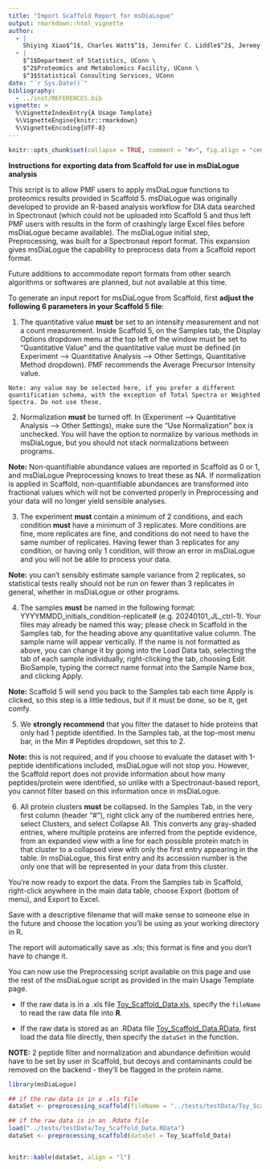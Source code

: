 ```yaml
---
title: "Import Scaffold Report for msDiaLogue"
output: rmarkdown::html_vignette
author: 
  - |
    Shiying Xiao$^1$, Charles Watt$^1$, Jennifer C. Liddle$^2$, Jeremy L. Balsbaugh$^2$, Timothy E. Moore$^3$
  - |
    $^1$Department of Statistics, UConn \
    $^2$Proteomics and Metabolomics Facility, UConn \
    $^3$Statistical Consulting Services, UConn
date: "`r Sys.Date()`"
bibliography:
  - ../inst/REFERENCES.bib
vignette: >
  %\VignetteIndexEntry{A Usage Template}
  %\VignetteEngine{knitr::rmarkdown}
  %\VignetteEncoding{UTF-8}
---
```


```r
knitr::opts_chunk$set(collapse = TRUE, comment = "#>", fig.align = "center")
```

**Instructions for exporting data from Scaffold for use in msDiaLogue analysis**

This script is to allow PMF users to apply msDiaLogue functions to proteomics results
provided in Scaffold 5. msDiaLogue was originally developed to provide an R-based analysis
workflow for DIA data searched in Spectronaut (which could not be uploaded into Scaffold 5
and thus left PMF users with results in the form of crashingly large Excel files before
msDiaLogue became available). The msDiaLogue initial step, Preprocessing, was built for a
Spectronaut report format. This expansion gives msDiaLogue the capability to preprocess
data from a Scaffold report format.

Future additions to accommodate report formats from other search algorithms or softwares
are planned, but not available at this time.

To generate an input report for msDiaLogue from Scaffold, first **adjust the following 6
parameters in your Scaffold 5 file**:

1. The quantitative value **must** be set to an intensity measurement and not a count
measurement. Inside Scaffold 5, on the Samples tab, the Display Options dropdown menu at
the top left of the window must be set to “Quantitative Value” and the quantitative value
must be defined (in Experiment --> Quantitative Analysis --> Other Settings, Quantitative
Method dropdown). PMF recommends the Average Precursor Intensity value.

`Note: any value may be selected here, if you prefer a different quantification schema,
with the exception of Total Spectra or Weighted Spectra. Do not use these.`

2. Normalization **must** be turned off.  In (Experiment --> Quantitative Analysis -->
Other Settings), make sure the "Use Normalization" box is unchecked. You will have the
option to normalize by various methods in msDiaLogue, but you should not stack
normalizations between programs.

**Note:** Non-quantifiable abundance values are reported in Scaffold as 0 or 1, and
msDiaLogue Preprocessing knows to treat these as NA. If normalization is applied in
Scaffold, non-quantifiable abundances are transformed into fractional values which will
not be converted properly in Preprocessing and your data will no longer yield sensible
analyses.

3. The experiment **must** contain a minimum of 2 conditions, and each condition **must**
have a minimum of 3 replicates. More conditions are fine, more replicates are fine, and
conditions do not need to have the same number of replicates. Having fewer than 3
replicates for any condition, or having only 1 condition, will throw an error in
msDiaLogue and you will not be able to process your data.

**Note:** you can't sensibly estimate sample variance from 2 replicates, so statistical
tests really should not be run on fewer than 3 replicates in general, whether in
msDiaLogue or other programs.

4. The samples **must** be named in the following format:
YYYYMMDD_initials_condition-replicate# (e.g. 20240101_JL_ctrl-1). Your files may already
be named this way; please check in Scaffold in the Samples tab, for the heading above any
quantitative value column. The sample name will appear vertically. If the name is not
formatted as above, you can change it by going into the Load Data tab, selecting the tab
of each sample individually, right-clicking the tab, choosing Edit BioSample, typing the
correct name format into the Sample Name box, and clicking Apply.

**Note:** Scaffold 5 will send you back to the Samples tab each time Apply is clicked, so
this step is a little tedious, but if it must be done, so be it, get comfy.

5. We **strongly recommend** that you filter the dataset to hide proteins that only had 1
peptide identified. In the Samples tab, at the top-most menu bar, in the Min # Peptides
dropdown, set this to 2.

**Note:** this is not required, and if you choose to evaluate the dataset with 1-peptide
identifications included, msDiaLogue will not stop you. However, the Scaffold report does
not provide information about how many peptides/protein were identified, so unlike with a
Spectronaut-based report, you cannot filter based on this information once in msDiaLogue.

6. All protein clusters **must** be collapsed. In the Samples Tab, in the very first
column (header "#"), right click any of the numbered entries here, select Clusters, and
select Collapse All. This converts any gray-shaded entries, where multiple proteins are
inferred from the peptide evidence, from an expanded view with a line for each possible
protein match in that cluster to a collapsed view with only the first entry appearing in
the table. In msDiaLogue, this first entry and its accession number is the only one that
will be represented in your data from this cluster.

You're now ready to export the data. From the Samples tab in Scaffold, right-click
anywhere in the main data table, choose Export (bottom of menu), and Export to Excel.

Save with a descriptive filename that will make sense to someone else in the future and
choose the location you'll be using as your working directory in R.  

The report will automatically save as .xls; this format is fine and you don't have to
change it.

You can now use the Preprocessing script available on this page and use the rest of the
msDiaLogue script as provided in the main Usage Template page.

+ If the raw data is in a .xls file
[Toy_Scaffold_Data.xls](https://github.com/uconn-scs/msDiaLogue/blob/main/tests/testData/Toy_Scaffold_Data.xls),
specify the `fileName` to read the raw data file into **R**.

+ If the raw data is stored as an .RData file
[Toy_Scaffold_Data.RData](https://github.com/uconn-scs/msDiaLogue/blob/main/tests/testData/Toy_Scaffold_Data.RData),
first load the data file directly, then specify the `dataSet` in the function.

**NOTE:** 2 peptide filter and normalization and abundance definition would have to be set
by user in Scaffold, but decoys and contaminants could be removed on the backend - they'll
be flagged in the protein name.

```r
library(msDiaLogue)
```

```r
## if the raw data is in a .xls file
dataSet <- preprocessing_scaffold(fileName = "../tests/testData/Toy_Scaffold_Data.xls")
```

```r
## if the raw data is in an .Rdata file
load("../tests/testData/Toy_Scaffold_Data.RData")
dataSet <- preprocessing_scaffold(dataSet = Toy_Scaffold_Data)
```

<div style="overflow-x: auto;">
```r
knitr::kable(dataSet, align = "l")
```
</div>
